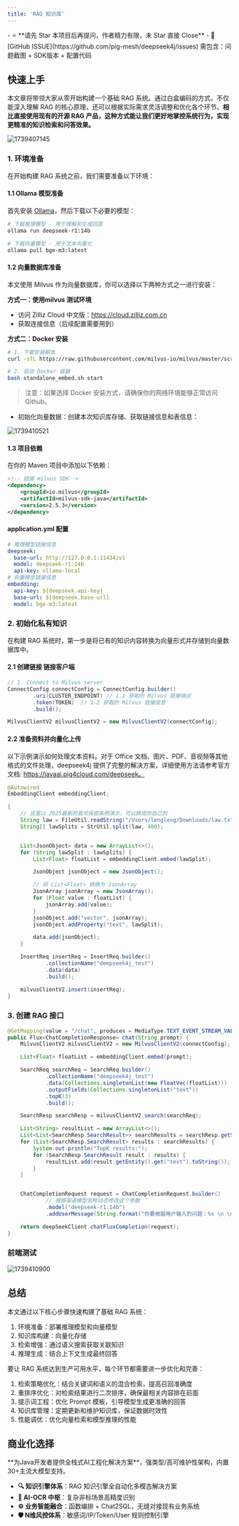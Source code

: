 ```yaml
---
title: 'RAG 知识库'
---
```


<Card title="写在最前：问题咨询请直接点击此处提交 ISSUE" icon="star" href="https://github.com/pig-mesh/deepseek4j/issues">
- ⭐️ **请先 Star 本项目后再提问，作者精力有限，未 Star 直接 Close**
- 🐞 [GitHub ISSUE](https://github.com/pig-mesh/deepseek4j/issues) 需包含：问题截图 + SDK版本 + 配置代码  
</Card>

## 快速上手

本文章将带领大家从零开始构建一个基础 RAG 系统。通过白盒编码的方式，不仅能深入理解 RAG 的核心原理，还可以根据实际需求灵活调整和优化各个环节。**相比直接使用现有的开源 RAG 产品，这种方式能让我们更好地掌控系统行为，实现更精准的知识检索和问答效果。** 

<img src='https://minio.pigx.vip/oss/202502/1739407145.png' alt='1739407145'/>

### 1. 环境准备

在开始构建 RAG 系统之前，我们需要准备以下环境：

#### 1.1 Ollama 模型准备

首先安装 [Ollama](https://ollama.ai/)，然后下载以下必要的模型：

```bash
# 下载推理模型 - 用于理解和生成回答
ollama run deepseek-r1:14b

# 下载向量模型 - 用于文本向量化
ollama pull bge-m3:latest
```

#### 1.2 向量数据库准备

本文使用 Milvus 作为向量数据库，你可以选择以下两种方式之一进行安装：

**方式一：使用milvus 测试环境**
- 访问 Zilliz Cloud 中文版：https://cloud.zilliz.com.cn
- 获取连接信息（后续配置需要用到）

**方式二：Docker 安装**

```bash
# 1. 下载安装脚本
curl -sfL https://raw.githubusercontent.com/milvus-io/milvus/master/scripts/standalone_embed.sh -o standalone_embed.sh

# 2. 启动 Docker 容器
bash standalone_embed.sh start
```
> 注意：如果选择 Docker 安装方式，请确保你的网络环境能够正常访问 Github。

- 初始化向量数据：创建本次知识库存储、获取链接信息和表信息：
<img src='https://minio.pigx.vip/oss/202502/1739410521.png' alt='1739410521'/>


#### 1.3 项目依赖

在你的 Maven 项目中添加以下依赖：

```xml
<!-- 链接 milvus SDK-->
<dependency>
    <groupId>io.milvus</groupId>
    <artifactId>milvus-sdk-java</artifactId>
    <version>2.5.3</version>
</dependency>
```

#### application.yml  配置

```yml
# 推理模型链接信息
deepseek:
  base-url: http://127.0.0.1:11434/v1
  model: deepseek-r1:14b
  api-key: ollama-local
# 向量模型链接信息
embedding:
  api-key: ${deepseek.api-key}
  base-url: ${deepseek.base-url}
  model: bge-m3:latest
```


### 2. 初始化私有知识

在构建 RAG 系统时，第一步是将已有的知识内容转换为向量形式并存储到向量数据库中。

#### 2.1 创建链接 链接客户端

```java
// 1. Connect to Milvus server
ConnectConfig connectConfig = ConnectConfig.builder()
        .uri(CLUSTER_ENDPOINT) // 1.2 获取的 Milvus 链接端点
        .token(TOKEN)  // 1.2 获取的 Milvus 链接信息
        .build();

MilvusClientV2 milvusClientV2 = new MilvusClientV2(connectConfig);
```

#### 2.2 准备资料并向量化上传

以下示例演示如何处理文本资料。对于 Office 文档、图片、PDF、音视频等其他格式的文件处理，deepseek4j 提供了完整的解决方案，详细使用方法请参考官方文档: https://javaai.pig4cloud.com/deepseek。

```java
@Autowired
EmbeddingClient embeddingClient;

{
    // 这里以 2025最新的我司保密条例演示，可以换成你自己的
    String law = FileUtil.readString("/Users/lengleng/Downloads/law.txt", Charset.defaultCharset());
    String[] lawSplits = StrUtil.split(law, 400);


    List<JsonObject> data = new ArrayList<>();
    for (String lawSplit : lawSplits) {
        List<Float> floatList = embeddingClient.embed(lawSplit);

        JsonObject jsonObject = new JsonObject();

        // 将 List<Float> 转换为 JsonArray
        JsonArray jsonArray = new JsonArray();
        for (Float value : floatList) {
            jsonArray.add(value);
        }
        jsonObject.add("vector", jsonArray);
        jsonObject.addProperty("text", lawSplit);

        data.add(jsonObject);
    }

    InsertReq insertReq = InsertReq.builder()
            .collectionName("deepseek4j_test")
            .data(data)
            .build();

    milvusClientV2.insert(insertReq);
}
```

### 3. 创建 RAG 接口 

```java
@GetMapping(value = "/chat", produces = MediaType.TEXT_EVENT_STREAM_VALUE)
public Flux<ChatCompletionResponse> chat(String prompt) {
    MilvusClientV2 milvusClientV2 = new MilvusClientV2(connectConfig);

    List<Float> floatList = embeddingClient.embed(prompt);

    SearchReq searchReq = SearchReq.builder()
            .collectionName("deepseek4j_test")
            .data(Collections.singletonList(new FloatVec(floatList)))
            .outputFields(Collections.singletonList("text"))
            .topK(3)
            .build();

    SearchResp searchResp = milvusClientV2.search(searchReq);

    List<String> resultList = new ArrayList<>();
    List<List<SearchResp.SearchResult>> searchResults = searchResp.getSearchResults();
    for (List<SearchResp.SearchResult> results : searchResults) {
        System.out.println("TopK results:");
        for (SearchResp.SearchResult result : results) {
            resultList.add(result.getEntity().get("text").toString());
        }
    }


    ChatCompletionRequest request = ChatCompletionRequest.builder()
            // 根据渠道模型名称动态修改这个参数
            .model("deepseek-r1:14b")
            .addUserMessage(String.format("你要根据用户输入的问题：%s \n \n 参考如下内容： %s  \n\n 整理处理最终结果", prompt, resultList)).build();

    return deepSeekClient.chatFluxCompletion(request);
}
```

### 前端测试

<img src='https://minio.pigx.vip/oss/202502/1739410900.png' alt='1739410900'/>


## 总结

本文通过以下核心步骤快速构建了基础 RAG 系统：

1. 环境准备：部署推理模型和向量模型
2. 知识库构建：向量化存储
3. 检索增强：通过语义搜索获取关联知识
4. 推理生成：结合上下文生成最终回答

要让 RAG 系统达到生产可用水平，每个环节都需要进一步优化和完善：

1. 检索策略优化：结合关键词和语义的混合检索，提高召回准确度
2. 重排序优化：对检索结果进行二次排序，确保最相关内容排在前面
3. 提示词工程：优化 Prompt 模板，引导模型生成更准确的回答
4. 知识库管理：定期更新和维护知识库，保证数据时效性
5. 性能调优：优化向量检索和模型推理的性能

## 商业化选择
<Card title="PIG AI应用开发平台 | 适合中大型企业构建自主可控的AI中台" icon="link" href="https://ai.pig4cloud.com">
**为Java开发者提供全栈式AI工程化解决方案**，强类型/高可维护性架构，内置30+主流大模型支持。

- **🔍 知识引擎体系**：RAG 知识引擎全自动化多模态解决方案
- **📝 AI-OCR 中枢**：复杂非标场景高精度识别
- **⚙️ 业务智能融合**：函数编排 + Chat2SQL，无缝对接现有业务系统
- **🛡️ N维风控体系**：敏感词/IP/Token/User 规则控制引擎
</Card>
